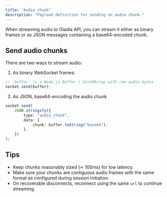 ```yaml
---
title: "Audio chunk"
description: "Payload definition for sending an audio chunk."
---
```


When streaming audio to Gladia API, you can stream it either as binary frames or as JSON messages containing a base64-encoded chunk.

## Send audio chunks

There are two ways to stream audio:

1. As binary WebSocket frames:

```ts
// `buffer` is a Node.js Buffer / Uint8Array with raw audio bytes
socket.send(buffer);
```

2. As JSON, base64-encoding the audio chunk

```ts
socket.send(
	JSON.stringify({
		type: "audio_chunk",
		data: {
			chunk: buffer.toString("base64"),
		},
	})
);
```

## Tips

- Keep chunks reasonably sized (≃ 100ms) for low latency.
- Make sure your chunks are contiguous audio frames with the same format as configured during session initiation.
- On recoverable disconnects, reconnect using the same `url` to continue streaming.